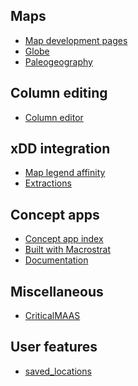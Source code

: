 
<PageHeader title="Development" showLogo></PageHeader>

## Maps

- [Map development pages](/dev/map)
- [Globe](/dev/globe)
- [Paleogeography](/dev/paleo)


## Column editing

- [Column editor](/dev/column-editor)

## xDD integration

- [Map legend affinity](/dev/map/legend-affinity)
- [Extractions](/integrations/xdd/extractions)

## Concept apps

- [Concept app index](/dev/concepts)
- [Built with Macrostrat](/dev/test-site/about)
- [Documentation](/dev/docs)

## Miscellaneous

- [CriticalMAAS](/integrations/criticalmaas)

## User features

- [saved_locations](/dev/user-features/saved-locations)
